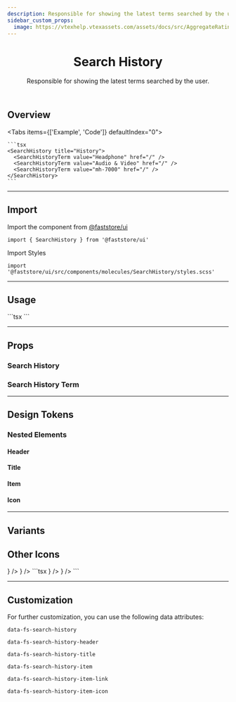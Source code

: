 ```yaml
---
description: Responsible for showing the latest terms searched by the user.
sidebar_custom_props:
  image: https://vtexhelp.vtexassets.com/assets/docs/src/AggregateRating___a8300916874f5a11de7633b7cabc12e9.png
---
```



<header>

# Search History

Responsible for showing the latest terms searched by the user.

</header>

## Overview

<Tabs items={['Example', 'Code']} defaultIndex="0">
  <Tab>
    <OverviewSection>
      <SearchHistory title="History">
        <SearchHistoryTerm value="Headphone" href="/" />
        <SearchHistoryTerm value="Audio & Video" href="/" />
        <SearchHistoryTerm value="mh-7000" href="/" />
      </SearchHistory>
    </OverviewSection>
  </Tab>
  <Tab>

    ```tsx
    <SearchHistory title="History">
      <SearchHistoryTerm value="Headphone" href="/" />
      <SearchHistoryTerm value="Audio & Video" href="/" />
      <SearchHistoryTerm value="mh-7000" href="/" />
    </SearchHistory>
    ```

  </Tab>
</Tabs>

---

## Import

Import the component from <a href="https://www.faststore.dev/reference/ui/get-started-faststore-ui">@faststore/ui</a>

```tsx
import { SearchHistory } from '@faststore/ui'
```

Import Styles

```tsx
import '@faststore/ui/src/components/molecules/SearchHistory/styles.scss'
```

---

## Usage

<OverviewSection>
  <SearchHistory title="History">
    <SearchHistoryTerm value="Headphone" href="/" />
    <SearchHistoryTerm value="Audio & Video" href="/" />
    <SearchHistoryTerm value="mh-7000" href="/" />
  </SearchHistory>
</OverviewSection>
```tsx
<SearchHistory title="History">
  <SearchHistoryTerm value="Headphone" href="/" />
  <SearchHistoryTerm value="Audio & Video" href="/" />
  <SearchHistoryTerm value="mh-7000" href="/" />
</SearchHistory>
```

---

## Props

### Search History

<PropsSection name="SearchHistory" />

### Search History Term

<PropsSection name="SearchHistoryTerm" />

---

## Design Tokens

<TokenTable>
  <TokenRow
    token="--fs-search-history-padding-top"
    value="var(--fs-spacing-2)"
  />
  <TokenRow
    token="--fs-search-history-padding-right"
    value="var(--fs-spacing-3)"
  />
  <TokenRow
    token="--fs-search-history-padding-bottom"
    value="var(--fs-search-history-padding-top)"
  />
  <TokenRow
    token="--fs-search-history-padding-left"
    value="var(--fs-search-history-padding-right)"
  />
</TokenTable>

### Nested Elements

#### Header

<TokenTable>
  <TokenRow
    token="--fs-search-history-header-padding-top"
    value="var(--fs-spacing-1)"
  />
  <TokenRow
    token="--fs-search-history-header-padding-bottom"
    value="var(--fs-search-history-header-padding-top)"
  />
</TokenTable>

#### Title

<TokenTable>
  <TokenRow
    token="--fs-search-history-title-size"
    value="var(--fs-text-size-lead)"
  />
  <TokenRow token="--fs-search-history-title-line-height" value="1.5" />
</TokenTable>

#### Item

<TokenTable>
  <TokenRow
    token="--fs-search-history-item-text-size"
    value="var(--fs-text-size-2)"
  />
  <TokenRow token="--fs-search-history-item-line-height" value="1.25" />
  <TokenRow
    token="--fs-search-history-item-bkg-color-hover"
    value="var(--fs-color-tertiary-bkg-hover)"
    isColor
  />
</TokenTable>

#### Icon

<TokenTable>
  <TokenRow
    token="--fs-search-history-item-icon-color"
    value="var(--fs-color-neutral-4)"
    isColor
  />
  <TokenRow
    token="--fs-search-history-item-icon-margin-right"
    value="var(--fs-spacing-1)"
  />
  <TokenRow token="--fs-search-history-item-icon-size" value="1.125rem" />
</TokenTable>

---

## Variants

## Other Icons

<OverviewSection>
  <SearchHistory title="History">
    <SearchHistoryTerm value="Headphone" href="/" icon={<Star />} />
    <SearchHistoryTerm value="Audio & Video" href="/" icon={<Heart />} />
  </SearchHistory>
</OverviewSection>
```tsx
<SearchHistory title="History">
  <SearchHistoryTerm value="Headphone" href="/" icon={<Star />} />
  <SearchHistoryTerm value="Audio & Video" href="/" icon={<Heart />} />
</SearchHistory>
```

---

## Customization

For further customization, you can use the following data attributes:

`data-fs-search-history`

`data-fs-search-history-header`

`data-fs-search-history-title`

`data-fs-search-history-item`

`data-fs-search-history-item-link`

`data-fs-search-history-item-icon`
